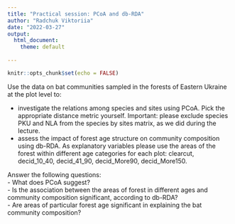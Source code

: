 ```yaml
---
title: "Practical session: PCoA and db-RDA"
author: "Radchuk Viktoriia"
date: "2022-03-27"
output:
  html_document:
    theme: default
       
---
```


```r
knitr::opts_chunk$set(echo = FALSE)
```

Use the data on bat communities sampled in the forests of Eastern Ukraine at the plot level to:   

- investigate the relations among species and sites using PCoA. Pick the appropriate distance metric yourself. Important: please exclude species PKU and  NLA from the species by sites matrix, as we did during the lecture.    
- assess the impact of forest age structure on community composition using db-RDA. As explanatory variables please use the areas of the forest within different age categories for each plot:  clearcut, decid_10_40, decid_41_90, decid_More90, decid_More150.

Answer the following questions:    
- What does PCoA suggest?   
- Is the association between the areas of forest in different ages and community composition significant, according to db-RDA?    
- Are areas of particular forest age significant in explaining the bat community composition?   




